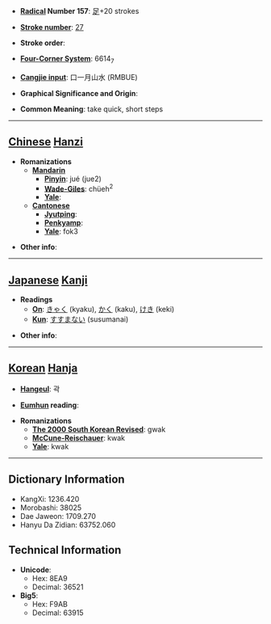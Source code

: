 * '''[[Wiktionary:Chinese radical index| Radical]] Number 157''': [[Wiktionary:Chinese radical index 足|足]]+20 strokes

* '''[[Wiktionary:Chinese total strokes index|Stroke number]]''': [[Wiktionary:Chinese total strokes index 27|27]]

* '''Stroke order''': 

* '''[[Wiktionary:Chinese four corner index|Four-Corner System]]''': 6614<sub>7</sub>

* '''[[Wiktionary:Chinese Cangjie index|Cangjie input]]''': 口一月山水 (RMBUE)

* '''Graphical Significance and Origin''': 

* '''Common Meaning''': take quick, short steps

----

== [[Chinese]] [[Hanzi]] ==

* '''Romanizations'''
** '''[[Mandarin]]'''
*** '''[[Pinyin]]''': jué (jue2)
*** '''[[Wade-Giles]]''': chüeh<sup>2</sup>
*** '''[[Yale]]''': 
** '''[[Cantonese]]'''
*** '''[[Jyutping]]''':
*** '''[[Penkyamp]]''': 
*** '''[[Yale]]''': fok3

* '''Other info''': 

----

== [[Japanese]] [[Kanji]] ==

* '''Readings'''
** '''[[On]]''': [[きゃく]] (kyaku), [[かく]] (kaku), [[けき]] (keki)
** '''[[Kun]]''': [[すすまない]] (susumanai)

* '''Other info''':  

----

== [[Korean]] [[Hanja]] ==

* '''[[Hangeul]]''': 곽

* '''[[Eumhun]] reading''': 

* '''Romanizations'''
** '''[[The 2000 South Korean Revised Romanization|The 2000 South Korean Revised]]''': gwak
** '''[[McCune-Reischauer]]''': kwak
** '''[[Yale]]''': kwak

----

== Dictionary Information ==

* KangXi: 1236.420
* Morobashi: 38025
* Dae Jaweon: 1709.270
* Hanyu Da Zidian: 63752.060

== Technical Information ==

* '''Unicode''':
** Hex: 8EA9
** Decimal: 36521
* '''Big5''':
** Hex: F9AB
** Decimal: 63915